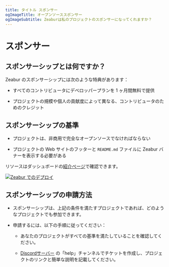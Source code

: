```yaml
---
title: タイトル スポンサー
ogImageTitle: オープンソーススポンサー
ogImageSubtitle: Zeaburは私のプロジェクトのスポンサーになってくれますか？
---
```


# スポンサー

## スポンサーシップとは何ですか？

Zeabur のスポンサーシップには次のような特典があります：

- すべてのコントリビュータにデベロッパープランを 1 ヶ月間無料で提供

- プロジェクトの規模や個人の貢献度によって異なる、コントリビュータのためのクレジット

## スポンサーシップの基準

- プロジェクトは、非商用で完全なオープンソースでなければならない

- プロジェクトの Web サイトのフッターと `README.md` ファイルに Zeabur バナーを表示する必要がある

リソースはダッシュボードの[紹介ページ](https://dash.zeabur.com/account/referral)で確認できます。

[![Zeabur でのデプロイ](https://zeabur.com/deployed-on-zeabur-dark.svg)](https://dash.zeabur.com/account/referral)

## スポンサーシップの申請方法

- スポンサーシップは、上記の条件を満たすプロジェクトであれば、どのようなプロジェクトでも参加できます。

- 申請するには、以下の手順に従ってください：

  - あなたのプロジェクトがすべての基準を満たしていることを確認してください。

  - [Discordサーバー](https://zeabur.com/dc) の「help」チャンネルでチケットを作成し、プロジェクトのリンクと簡単な説明を記載してください。
